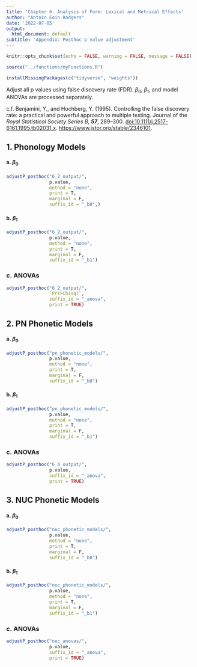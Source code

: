 ```yaml
---
title: 'Chapter 6. Analysis of Form: Lexical and Metrical Effects'
author: "Antoin Eoin Rodgers"
date: '2022-07-05'
output:
  html_document: default
subtitle: 'Appendix: Posthoc p value adjustment'
---
```


```r
knitr::opts_chunk$set(echo = FALSE, warning = FALSE, message = FALSE)

source("../functions/myFunctions.R") 

installMissingPackages(c("tidyverse", "weights"))

```

Adjust all p values using false discovery rate (FDR). $\beta_0$, $\beta_1$, and model ANOVAs are processed separately.

c.f. Benjamini, Y., and Hochberg, Y. (1995). Controlling the false discovery rate: a practical and powerful approach to multiple testing. Journal of the *Royal Statistical Society Series B, **57***, 289--300. <doi:10.1111/j.2517-6161.1995.tb02031.x>. <https://www.jstor.org/stable/2346101>.

\newpage

## 1. Phonology Models

#### a. $\beta_0$

```r
adjustP_posthoc("6_2_output/",
                p.value,
                method = "none",
                print = T,
                marginal = F,
                suffix_id = "_b0",)
```

#### b. $\beta_1$

```r
adjustP_posthoc("6_2_output/",
                p.value,
                method = "none",
                print = T,
                marginal = F,
                suffix_id = "_b1")
```

### c. ANOVAs

```r
adjustP_posthoc("6_2_output/",
                `Pr(>Chisq)`,
                suffix_id = "_anova",
                print = TRUE)
```

\newpage

## 2. PN Phonetic Models

#### a. $\beta_0$

```r
adjustP_posthoc("pn_phonetic_models/",
                p.value,
                method = "none",
                print = T,
                marginal = F,
                suffix_id = "_b0")
```

#### b. $\beta_1$

```r
adjustP_posthoc("pn_phonetic_models/",
                p.value,
                method = "none",
                print = T,
                marginal = F,
                suffix_id = "_b1")
```

### c. ANOVAs

```r
adjustP_posthoc("6_4_output/",
                p.value,
                suffix_id = "_anova",
                print = TRUE)
```

\newpage

## 3. NUC Phonetic Models

#### a. $\beta_0$

```r
adjustP_posthoc("nuc_phonetic_models/",
                p.value,
                method = "none",
                print = T,
                marginal = F,
                suffix_id = "_b0")
```

#### b. $\beta_1$

```r
adjustP_posthoc("nuc_phonetic_models/",
                p.value,
                method = "none",
                print = T,
                marginal = F,
                suffix_id = "_b1")
```

### c. ANOVAs

```r
adjustP_posthoc("nuc_anovas/",
                p.value,
                suffix_id = "_anova",
                print = TRUE)
```


